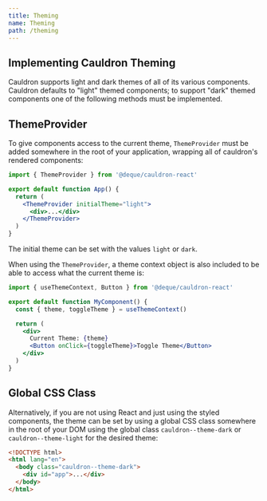 ```yaml
---
title: Theming
name: Theming
path: /theming
---
```


## Implementing Cauldron Theming

Cauldron supports light and dark themes of all of its various components. Cauldron defaults to "light" themed components; to support "dark" themed components one of the following methods must be implemented.

## ThemeProvider

To give components access to the current theme, `ThemeProvider` must be added somewhere in the root of your application, wrapping all of cauldron's rendered components:

```jsx
import { ThemeProvider } from '@deque/cauldron-react'

export default function App() {
  return (
    <ThemeProvider initialTheme="light">
      <div>...</div>
    </ThemeProvider>
  )
}
```

The initial theme can be set with the values `light` or `dark`.

When using the `ThemeProvider`, a theme context object is also included to be able to access what the current theme is:

```jsx
import { useThemeContext, Button } from '@deque/cauldron-react'

export default function MyComponent() {
  const { theme, toggleTheme } = useThemeContext()

  return (
    <div>
      Current Theme: {theme}
      <Button onClick={toggleTheme}>Toggle Theme</Button>
    </div>
  )
}
```

## Global CSS Class

Alternatively, if you are not using React and just using the styled components, the theme can be set by using a global CSS class somewhere in the root of your DOM using the global class `cauldron--theme-dark` or `cauldron--theme-light` for the desired theme:

```html
<!DOCTYPE html>
<html lang="en">
  <body class="cauldron--theme-dark">
    <div id="app">...</div>
  </body>
</html>
```
